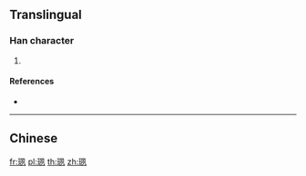{{character info/new}}
==Translingual==

===Han character===
{{Han char|rn=96|rad=玉|as=06|sn=10|four=|canj=MGHNN|ids=⿰𤣩夙}}

# {{defn|Han|sort=玉06}}

====References====
* {{Han ref|kx=0730.280|dkj=20954|dj=1142.120|hdz=21112.060|uh=73DF|ud=29663}}

----

==Chinese==
{{zh-see|玊|v}}

[[fr:珟]]
[[pl:珟]]
[[th:珟]]
[[zh:珟]]